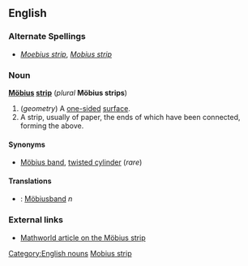 ==English==
===Alternate Spellings===
* ''[[Moebius strip]]'', ''[[Mobius strip]]''
===Noun===
{{wikipedia}}
'''[[Möbius]] [[strip]]''' (''plural'' '''Möbius strips''')

# (''geometry'') A [[one-sided]] [[surface]].
# A strip, usually of paper, the ends of which have been connected, forming the above.

====Synonyms====
*[[Möbius band]], [[twisted cylinder]] (''rare'')

====Translations====
*{{sv}}: [[Möbiusband]] ''n''

===External links===
*[http://mathworld.wolfram.com/MoebiusStrip.html Mathworld article on the Möbius strip]

[[Category:English nouns]]
[[Category:English words spelled with diacritics or ligatures|Mobius strip]]